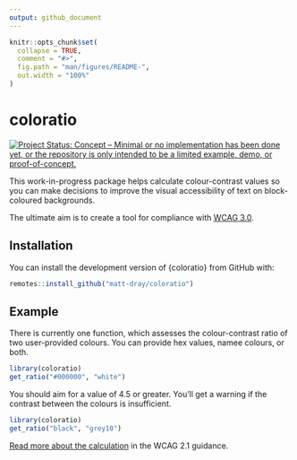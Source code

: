 ```yaml
---
output: github_document
---
```


<!-- README.md is generated from README.Rmd. Please edit that file -->

```r
knitr::opts_chunk$set(
  collapse = TRUE,
  comment = "#>",
  fig.path = "man/figures/README-",
  out.width = "100%"
)
```

# coloratio

<!-- badges: start -->
[![Project Status: Concept – Minimal or no implementation has been done
yet, or the repository is only intended to be a limited example, demo,
or
proof-of-concept.](https://www.repostatus.org/badges/latest/concept.svg)](https://www.repostatus.org/#concept)
<!-- badges: end -->

This work-in-progress package helps calculate colour-contrast values so you can make decisions to improve the visual accessibility of text on block-coloured backgrounds.

The ultimate aim is to create a tool for compliance with [WCAG 3.0](https://w3c.github.io/silver/guidelines/).

## Installation

You can install the development version of {coloratio} from GitHub with:

```r
remotes::install_github("matt-dray/coloratio")
```

## Example

There is currently one function, which assesses the colour-contrast ratio of two user-provided colours. You can provide hex values, namee colours, or both.

```r
library(coloratio)
get_ratio("#000000", "white")
```

You should aim for a value of 4.5 or greater. You'll get a warning if the contrast between the colours is insufficient.

```r
library(coloratio)
get_ratio("black", "grey10")
```

[Read more about the calculation](w3.org/TR/WCAG/#dfn-relative-luminance) in the WCAG 2.1 guidance.
